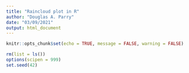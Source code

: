 ```yaml
---
title: "Raincloud plot in R"
author: "Douglas A. Parry"
date: "03/09/2021"
output: html_document
---
```


```r
knitr::opts_chunk$set(echo = TRUE, message = FALSE, warning = FALSE)

rm(list = ls())
options(scipen = 999)
set.seed(42)
```